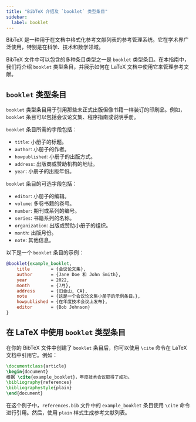 ```yaml
---
title: "BibTeX 介绍及 `booklet` 类型条目"
sidebar:
  label: booklet
---
```



BibTeX 是一种用于在文档中格式化参考文献列表的参考管理系统。它在学术界广泛使用，特别是在科学、技术和数学领域。

BibTeX 文件中可以包含的多种条目类型之一是 `booklet` 类型条目。在本指南中，我们将介绍 `booklet` 类型条目，并展示如何在 LaTeX 文档中使用它来管理参考文献。

<CiteDrive/>

## `booklet` 类型条目

`booklet` 类型条目用于引用那些未正式出版但像书籍一样装订的印刷品。例如，`booklet` 条目可以包括会议论文集、程序指南或说明手册。

`booklet` 条目所需的字段包括：

-   `title`: 小册子的标题。
-   `author`: 小册子的作者。
-   `howpublished`: 小册子的出版方式。
-   `address`: 出版商或赞助机构的地址。
-   `year`: 小册子的出版年份。

`booklet` 条目的可选字段包括：

-   `editor`: 小册子的编辑。
-   `volume`: 多卷书籍的卷号。
-   `number`: 期刊或系列的编号。
-   `series`: 书籍系列的名称。
-   `organization`: 出版或赞助小册子的组织。
-   `month`: 出版月份。
-   `note`: 其他信息。

以下是一个 `booklet` 条目的示例：

```bibtex
@booklet{example_booklet,
	title        = {会议论文集},
	author       = {Jane Doe 和 John Smith},
	year         = 2022,
	month        = {7月},
	address      = {旧金山, CA},
	note         = {这是一个会议论文集小册子的示例条目。},
	howpublished = {在年度技术会议上发布},
	editor       = {Bob Johnson}
}
```

## 在 LaTeX 中使用 `booklet` 类型条目

在你的 BibTeX 文件中创建了 `booklet` 条目后，你可以使用 `\cite` 命令在 LaTeX 文档中引用它。例如：

```latex
\documentclass{article}  
\begin{document}  
根据 \cite{example_booklet}，年度技术会议取得了成功。  
\bibliography{references} 
\bibliographystyle{plain}  
\end{document}
```

在这个例子中，`references.bib` 文件中的 `example_booklet` 条目使用 `\cite` 命令进行引用。然后，使用 `plain` 样式生成参考文献列表。

